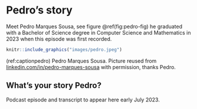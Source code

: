 # Pedro's story {#pedro}

Meet Pedro Marques Sousa, see figure \@ref(fig:pedro-fig) he graduated with a Bachelor of Science degree in Computer Science and Mathematics in 2023 when this episode was first recorded.

```r
knitr::include_graphics("images/pedro.jpeg")
```
(ref:captionpedro) Pedro Marques Sousa. Picture reused from [linkedin.com/in/pedro-marques-sousa](https://www.linkedin.com/in/pedro-marques-sousa) with permission, thanks Pedro.

## What's your story Pedro? {#pedro-story}

Podcast episode and transcript to appear here early July 2023.
